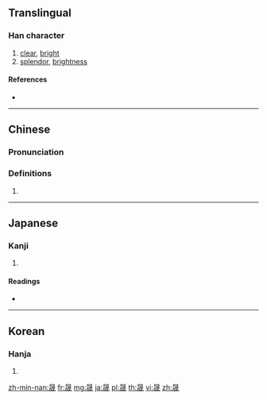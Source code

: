 ==Translingual==

===Han character===
{{Han char|rn=72|rad=日|as=07|sn=11|four=60253|canj=AIHS|ids=⿱日成}}

# [[clear]], [[bright]]
# [[splendor]], [[brightness]]

====References====
* {{Han ref|kx=0495.450|dkj=13950|dj=0862.060|hdz=21506.140|uh=665F|ud=26207|bh=D1D4|bd=53716}}

----

==Chinese==
{{zh-forms}}

===Pronunciation===
{{zh-pron
|m=chéng,shèng
|c=sing4
|mn=sēng
|mc=y
|oc=y
|ma=
|cat=a,n
}}

===Definitions===
# {{rfdef|lang=zh}}

----

==Japanese==

===Kanji===
{{ja-kanji|grade=|rs=日07}}

# {{defn|lang=ja|sort=日07}}

====Readings====
* {{ja-readings|on=[[せい]] (sei), [[じょう]] (jō)|kun=[[あきらか]] (akiraka), [[さかん]] (sakan), [[めしびつ]] (meshibitsu)}}

----

==Korean==

===Hanja===
{{ko-hanja|hangeul=성|eumhun=|rv=seong|mr=sŏng|y=seng}}

# {{defn|lang=ko|sort=日07}}

[[zh-min-nan:晟]]
[[fr:晟]]
[[mg:晟]]
[[ja:晟]]
[[pl:晟]]
[[th:晟]]
[[vi:晟]]
[[zh:晟]]